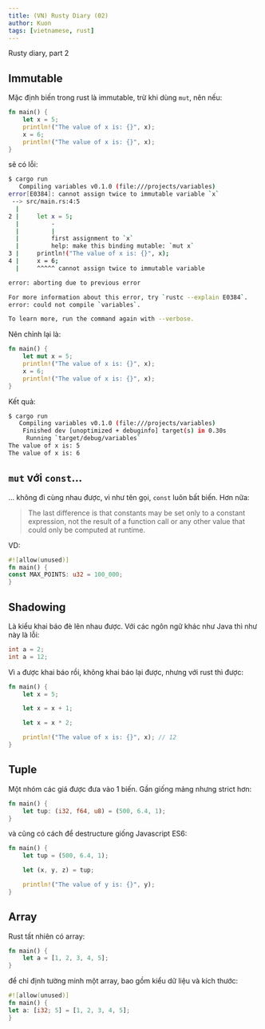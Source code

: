 ```yaml
---
title: (VN) Rusty Diary (02)
author: Kuon
tags: [vietnamese, rust]
---
```


Rusty diary, part 2

## Immutable

Mặc định biến trong rust là immutable, trừ khi dùng `mut`, nên nếu:

```rust
fn main() {
    let x = 5;
    println!("The value of x is: {}", x);
    x = 6;
    println!("The value of x is: {}", x);
}
```

sẽ có lỗi:

```bash
$ cargo run
   Compiling variables v0.1.0 (file:///projects/variables)
error[E0384]: cannot assign twice to immutable variable `x`
 --> src/main.rs:4:5
  |
2 |     let x = 5;
  |         -
  |         |
  |         first assignment to `x`
  |         help: make this binding mutable: `mut x`
3 |     println!("The value of x is: {}", x);
4 |     x = 6;
  |     ^^^^^ cannot assign twice to immutable variable

error: aborting due to previous error

For more information about this error, try `rustc --explain E0384`.
error: could not compile `variables`.

To learn more, run the command again with --verbose.
```

Nên chỉnh lại là:

```rust
fn main() {
    let mut x = 5;
    println!("The value of x is: {}", x);
    x = 6;
    println!("The value of x is: {}", x);
}
```

Kết quả:

```bash
$ cargo run
   Compiling variables v0.1.0 (file:///projects/variables)
    Finished dev [unoptimized + debuginfo] target(s) in 0.30s
     Running `target/debug/variables`
The value of x is: 5
The value of x is: 6
```

## `mut` với `const`...

... không đi cùng nhau được, vì như tên gọi, `const` luôn bất biến. Hơn nữa:

> The last difference is that constants may be set only to a constant expression, not the result of a function call or any other value that could only be computed at runtime.

VD:

```rust
#![allow(unused)]
fn main() {
const MAX_POINTS: u32 = 100_000;
}
```

## Shadowing

Là kiểu khai báo đè lên nhau được. Với các ngôn ngữ khác như Java thì như này là lỗi:

```java
int a = 2;
int a = 12;
```

Vì `a` được khai báo rồi, không khai báo lại được, nhưng với rust thì được:

```rust
fn main() {
    let x = 5;

    let x = x + 1;

    let x = x * 2;

    println!("The value of x is: {}", x); // 12
}
```

## Tuple

Một nhóm các giá được đưa vào 1 biến. Gần giống mảng nhưng strict hơn:

```rust
fn main() {
    let tup: (i32, f64, u8) = (500, 6.4, 1);
}
```

và cũng có cách để destructure giống Javascript ES6:

```rust
fn main() {
    let tup = (500, 6.4, 1);

    let (x, y, z) = tup;

    println!("The value of y is: {}", y);
}
```

<Cards>
  <Card
    title="Destructuring trong Rust"
    href="https://doc.rust-lang.org/rust-by-example/flow_control/match/destructuring.html"
  />
</Cards>

## Array

Rust tất nhiên có array:

```rust
fn main() {
    let a = [1, 2, 3, 4, 5];
}
```

để chỉ định tường minh một array, bao gồm kiểu dữ liệu và kích thước:

```rust
#![allow(unused)]
fn main() {
let a: [i32; 5] = [1, 2, 3, 4, 5];
}
```
